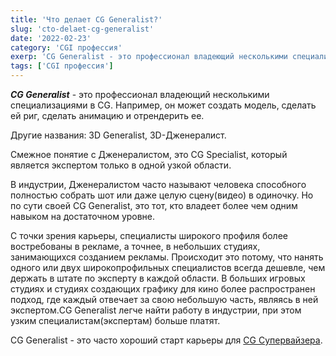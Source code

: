 ```yaml
---
title: 'Что делает CG Generalist?'
slug: 'cto-delaet-cg-generalist'
date: '2022-02-23'
category: 'CGI профессия'
exerp: 'CG Generalist - это профессионал владеющий несколькими специализациями в CG...'
tags: ['CGI профессия']
---
```

***CG Generalist*** - это профессионал владеющий несколькими специализациями в CG. Например, он может создать модель, сделать ей риг, сделать анимацию и отрендерить ее.


Другие названия: 3D Generalist, 3D-Дженералист.


Смежное понятие с Дженералистом, это CG Specialist, который является экспертом только в одной узкой области.


В индустрии, Дженералистом часто называют человека способного полностью собрать шот или даже целую сцену(видео) в одиночку. Но по сути своей CG Generalist, это тот, кто владеет более чем одним навыком на достаточном уровне.


С точки зрения карьеры, специалисты широкого профиля более востребованы в рекламе, а точнее, в небольших студиях, занимающихся созданием рекламы. Происходит это потому, что нанять одного или двух широкопрофильных специалистов всегда дешевле, чем держать в штате по эксперту в каждой области. В больших игровых студиях и студиях создающих графику для кино более распространен подход, где каждый отвечает за свою небольшую часть, являясь в ней экспертом.CG Generalist легче найти работу в индустрии, при этом узким специалистам(экспертам) больше платят.


CG Generalist - это часто хороший старт карьеры для [CG Супервайзера](/qa/chem-zanimaetsya-cg-supervisor).
